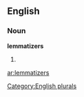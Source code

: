 
==English==

===Noun===
'''lemmatizers'''

# {{plural of|[[lemmatizer]]}}

[[Category:English plurals]]

[[ar:lemmatizers]]